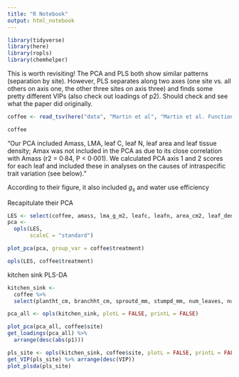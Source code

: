 ```yaml
---
title: "R Notebook"
output: html_notebook
---
```


```r
library(tidyverse)
library(here)
library(ropls)
library(chemhelper)
```

This is worth revisiting!  The PCA and PLS both show similar patterns (separation by site).  However, PLS separates along two axes (one site vs. all others on axis one, the other three sites on axis three) and finds some pretty different VIPs (also check out loadings of p2).  Should check and see what the paper did originally.



```r
coffee <- read_tsv(here("data", "Martin et al", "Martin et al. Functional Ecology.txt"))
```

```r
coffee
```

"Our PCA included Amass, LMA, leaf C, leaf N, leaf area and leaf tissue density; Amax was not included in the PCA as due to its close correlation with Amass (r2 = 0·84, P < 0·001). We calculated PCA axis 1 and 2 scores for each leaf and included these in analyses on the causes of intraspecific trait variation (see below)."

According to their figure, it also included $g_s$ and water use efficiency

Recapitulate their PCA

```r
LES <- select(coffee, amass, lma_g_m2, leafc, leafn, area_cm2, leaf_density_g_cm3, cond, wue)
pca <-
  opls(LES,
       scaleC = "standard")
```
```r
plot_pca(pca, group_var = coffee$treatment)
```

```r
opls(LES, coffee$treatment)
```

kitchen sink PLS-DA

```r
kitchen_sink <-
  coffee %>% 
  select(plantht_cm, branchht_cm, sproutd_mm, stumpd_mm, num_leaves, num_fruits, area_m2, thick_mm, wt_mg, amax, trans, vpd, temp, rh, ac_ci, ci, leafcn, cond, wue, lma_g_m2, amass, leaf_density_g_cm3, leafn, leafc, area_cm2, soil_p, soil_n, soil_c, soil_ph, soil_moist)
```

```r
pca_all <- opls(kitchen_sink, plotL = FALSE, printL = FALSE)
```

```r
plot_pca(pca_all, coffee$site)
get_loadings(pca_all) %>% 
  arrange(desc(abs(p1)))
```
```r
pls_site <- opls(kitchen_sink, coffee$site, plotL = FALSE, printL = FALSE)
get_VIP(pls_site) %>% arrange(desc(VIP))
plot_plsda(pls_site)
```

